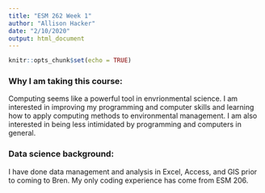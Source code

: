 ```yaml
---
title: "ESM 262 Week 1"
author: "Allison Hacker"
date: "2/10/2020"
output: html_document
---
```


```r
knitr::opts_chunk$set(echo = TRUE)
```

### Why I am taking this course:

Computing seems like a powerful tool in envrionmental science. I am interested in improving my programming and computer skills and learning how to apply computing methods to environmental management. I am also interested in being less intimidated by programming and computers in general. 

### Data science background:

I have done data management and analysis in Excel, Access, and GIS prior to coming to Bren. My only coding experience has come from ESM 206.
